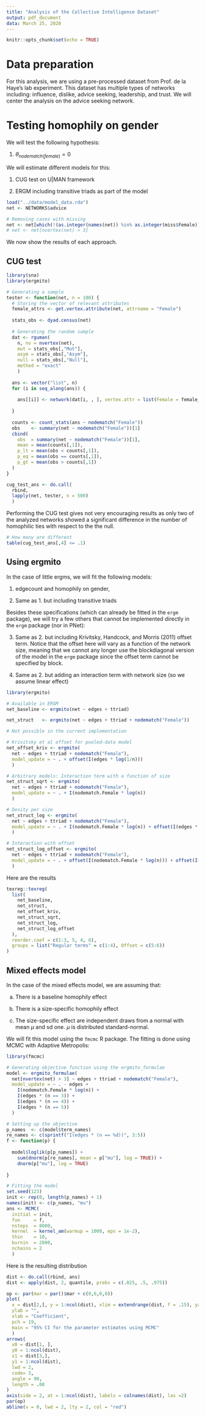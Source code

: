 ```yaml
---
title: "Analysis of the Collective Intelligence Dataset"
output: pdf_document
data: March 25, 2020
---
```


```r
knitr::opts_chunk$set(echo = TRUE)
```

# Data preparation

For this analysis, we are using a pre-processed dataset from Prof. de la Haye's lab experiment. This dataset has multiple types of networks including: influence, dislike, advice seeking, leadership, and trust. We will center the analysis on the advice seeking network.

# Testing homophily on gender

We will test the following hypothesis:

1. $\theta_{nodematch(female)} = 0$

We will estimate different models for this:

1. CUG test on U|MAN framework

2. ERGM including transitive triads as part of the model

```r
load("../data/model_data.rda")
net <- NETWORKS$advice

# Removing cases with missing
net <- net[which(!(as.integer(names(net)) %in% as.integer(miss$Female)))]
# net <- net[nvertex(net) > 3]
```

We now show the results of each approach.

## CUG test

```r
library(sna)
library(ergmito)

# Generating a sample
tester <- function(net, n = 100) {
  # Storing the vector of relevant attributes
  female_attrs <- get.vertex.attribute(net, attrname = "Female")
  
  stats_obs <- dyad.census(net)
  
  # Generating the random sample
  dat <- rguman(
    n, nv = nvertex(net),
    mut = stats_obs[,"Mut"],
    asym = stats_obs[,"Asym"],
    null = stats_obs[,"Null"],
    method = "exact"
    )
  
  ans <- vector("list", n)
  for (i in seq_along(ans)) {
    
    ans[[i]] <- network(dat[i, , ], vertex.attr = list(Female = female_attrs))
    
  }
  
  counts <- count_stats(ans ~ nodematch("Female"))
  obs    <- summary(net ~ nodematch("Female"))[1]
  cbind(
    obs  = summary(net ~ nodematch("Female"))[1],
    mean = mean(counts[,1]),
    p_lt = mean(obs < counts[,1]),
    p_eq = mean(obs == counts[,1]),
    p_gt = mean(obs > counts[,1])
  )
}

cug_test_ans <- do.call(
  rbind,
  lapply(net, tester, n = 500)
  )
```

Performing the CUG test gives not very encouraging results as only two of the analyzed networks showed a significant difference in the number of homophilic ties with respect to the the null.

```r
# How many are different
table(cug_test_ans[,4] <= .1)
```

## Using ergmito

In the case of little ergms, we will fit the following models:

1. edgecount and homophily on gender,

2. Same as 1. but including transitive triads

Besides these specifications (which can already be fitted in the `ergm` package), we will try a few others that cannot be implemented directly in the `ergm` package (nor in PNet):

3. Same as 2. but including Krivitsky, Handcock, and Morris (2011) offset term. Notice that the offset here will vary as a function of the network size, meaning that we cannot any longer use the blockdiagonal version of the model in the `ergm` package since the offset term cannot be specified by block.

4. Same as 2. but adding an interaction term with network size (so we assume linear effect)


```r
library(ergmito)

# Available in ERGM
net_baseline <- ergmito(net ~ edges + ttriad)

net_struct   <- ergmito(net ~ edges + ttriad + nodematch("Female"))

# Not possible in the current implementation

# Krivitsky et al offset for pooled-data model
net_offset_kriv <- ergmito(
  net ~ edges + ttriad + nodematch("Female"),
  model_update = ~ . + offset(I(edges * log(1/n)))
  )

# Arbitrary models: Interaction term with a function of size
net_struct_sqrt <- ergmito(
  net ~ edges + ttriad + nodematch("Female"),
  model_update = ~ . + I(nodematch.Female * log(n))
  )

# Desity per size
net_struct_log <- ergmito(
  net ~ edges + ttriad + nodematch("Female"),
  model_update = ~ . + I(nodematch.Female * log(n)) + offset(I(edges * log(1/n)))
  )

# Interaction with offset
net_struct_log_offset <- ergmito(
  net ~ edges + ttriad + nodematch("Female"),
  model_update = ~ . + offset(I(nodematch.Female * log(n))) + offset(I(edges * log(1/n)))
  )

```

Here are the results

```r
texreg::texreg(
  list(
    net_baseline,
    net_struct,
    net_offset_kriv,
    net_struct_sqrt,
    net_struct_log,
    net_struct_log_offset
  ),
  reorder.coef = c(1:3, 5, 4, 6),
  groups = list("Regular terms" = c(1:4), Offset = c(5:6))
)
```

## Mixed effects model

In the case of the mixed effects model, we are assuming that:

a. There is a baseline homophily effect

b. There is a size-specific homophily effect

c. The size-specific effect are independent draws from a normal with mean $\mu$ and sd one. $\mu$ is distributed standard-normal.

We will fit this model using the `fmcmc` R package. The fitting is done using MCMC with Adaptive Metropolis:

```r
library(fmcmc)

# Generating objective function using the ergmito_formulae
model <- ergmito_formulae(
  net[nvertex(net) > 3] ~ edges + ttriad + nodematch("Female"),
  model_update = ~ . - edges + 
    I(nodematch.Female * log(n)) + 
    I(edges * (n == 3)) +
    I(edges * (n == 4)) +
    I(edges * (n == 5))
  )

# Setting up the objective
p_names  <- c(model$term_names)
re_names <- c(sprintf("I(edges * (n == %d))", 3:5))
f <- function(p) {
  
  model$loglik(p[p_names]) + 
    sum(dnorm(p[re_names], mean = p["mu"], log = TRUE)) +
    dnorm(p["mu"], log = TRUE)
  
}

# Fitting the model
set.seed(123)
init <- rep(0, length(p_names) + 1)
names(init) <- c(p_names, "mu")
ans <- MCMC(
  initial = init,
  fun     = f,
  nsteps  = 8000,
  kernel  = kernel_am(warmup = 1000, eps = 1e-2),
  thin    = 10,
  burnin  = 2000,
  nchains = 2
  )

```

Here is the resulting distribution


```r
dist <- do.call(rbind, ans)
dist <- apply(dist, 2, quantile, probs = c(.025, .5, .975))

op <- par(mar = par()$mar + c(0,6,0,0))
plot(
  x = dist[2,], y = 1:ncol(dist), xlim = extendrange(dist, f = .15), yaxt = "n",
  ylab = "",
  xlab = "Coefficient",
  pch = 19,
  main = "95% CI for the parameter estimates using MCMC"
  )
arrows(
  x0 = dist[1, ],
  y0 = 1:ncol(dist),
  x1 = dist[3,],
  y1 = 1:ncol(dist),
  lwd = 2,
  code= 3,
  angle = 90,
  length = .08
)
axis(side = 2, at = 1:ncol(dist), labels = colnames(dist), las =2)
par(op)
abline(v = 0, lwd = 2, lty = 2, col = "red")
```

